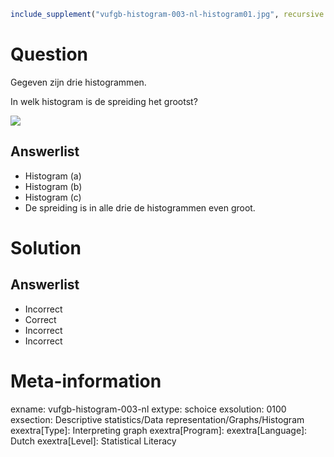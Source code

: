 ```r
include_supplement("vufgb-histogram-003-nl-histogram01.jpg", recursive = TRUE)
```

Question
========

Gegeven zijn drie histogrammen. 

In welk histogram is de spreiding het grootst?

![](vufgb-histogram-003-nl-histogram01.jpg)
  
Answerlist
----------
* Histogram (a)
* Histogram (b)
* Histogram (c)
* De spreiding is in alle drie de histogrammen even groot.

Solution
========

Answerlist
----------
* Incorrect
* Correct
* Incorrect
* Incorrect

Meta-information
================
exname: vufgb-histogram-003-nl
extype: schoice
exsolution: 0100
exsection: Descriptive statistics/Data representation/Graphs/Histogram
exextra[Type]: Interpreting graph 
exextra[Program]: 
exextra[Language]: Dutch
exextra[Level]: Statistical Literacy
